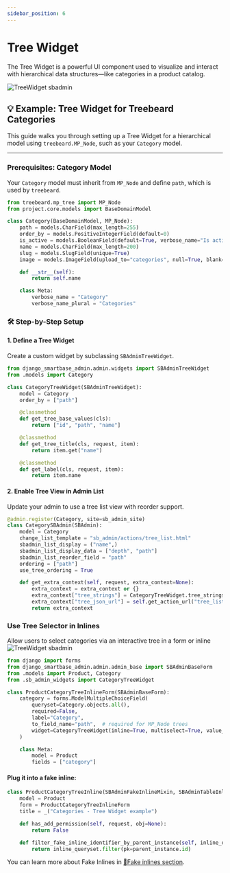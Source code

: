 ```yaml
---
sidebar_position: 6
---
```


# Tree Widget
The Tree Widget is a powerful UI component used to visualize and interact with hierarchical data structures—like categories in a product catalog.

![TreeWidget sbadmin](/img/screenshots/tree_widget.png)

## 💡 Example: Tree Widget for Treebeard Categories

This guide walks you through setting up a Tree Widget for a hierarchical model using `treebeard.MP_Node`, such as your `Category` model.

---
###  Prerequisites: Category Model

Your `Category` model must inherit from `MP_Node` and define `path`, which is used by `treebeard`.

```python title="models.py"
from treebeard.mp_tree import MP_Node
from project.core.models import BaseDomainModel

class Category(BaseDomainModel, MP_Node):
    path = models.CharField(max_length=255)
    order_by = models.PositiveIntegerField(default=0)
    is_active = models.BooleanField(default=True, verbose_name="Is active")
    name = models.CharField(max_length=200)
    slug = models.SlugField(unique=True)
    image = models.ImageField(upload_to="categories", null=True, blank=True)

    def __str__(self):
        return self.name

    class Meta:
        verbose_name = "Category"
        verbose_name_plural = "Categories"
```

### 🛠️ Step-by-Step Setup

#### 1. Define a Tree Widget

Create a custom widget by subclassing `SBAdminTreeWidget`.

```python title="catalog/sb_admin_widgets.py"
from django_smartbase_admin.admin.widgets import SBAdminTreeWidget
from .models import Category

class CategoryTreeWidget(SBAdminTreeWidget):
    model = Category
    order_by = ["path"]

    @classmethod
    def get_tree_base_values(cls):
        return ["id", "path", "name"]

    @classmethod
    def get_tree_title(cls, request, item):
        return item.get("name")

    @classmethod
    def get_label(cls, request, item):
        return item.name
```

#### 2. Enable Tree View in Admin List
Update your admin to use a tree list view with reorder support.
```python title="catalog/sb_admin.py"
@admin.register(Category, site=sb_admin_site)
class CategorySBAdmin(SBAdmin):
    model = Category
    change_list_template = "sb_admin/actions/tree_list.html"
    sbadmin_list_display = ("name",)
    sbadmin_list_display_data = ["depth", "path"]
    sbadmin_list_reorder_field = "path"
    ordering = ["path"]
    use_tree_ordering = True

    def get_extra_context(self, request, extra_context=None):
        extra_context = extra_context or {}
        extra_context["tree_strings"] = CategoryTreeWidget.tree_strings
        extra_context["tree_json_url"] = self.get_action_url("tree_list_json")
        return extra_context
```

### Use Tree Selector in Inlines
Allow users to select categories via an interactive tree in a form or inline
![TreeWidget sbadmin](/img/screenshots/tree_widget_inline.png)

```python title="catalog/sb_admin_forms.py"
from django import forms
from django_smartbase_admin.admin.admin_base import SBAdminBaseForm
from .models import Product, Category
from .sb_admin_widgets import CategoryTreeWidget

class ProductCategoryTreeInlineForm(SBAdminBaseForm):
    category = forms.ModelMultipleChoiceField(
        queryset=Category.objects.all(),
        required=False,
        label="Category",
        to_field_name="path",  # required for MP_Node trees
        widget=CategoryTreeWidget(inline=True, multiselect=True, value_field="path"),
    )

    class Meta:
        model = Product
        fields = ["category"]
```
#### Plug it into a fake inline:
```python title="catalog/sb_admin.py"
class ProductCategoryTreeInline(SBAdminFakeInlineMixin, SBAdminTableInline):
    model = Product
    form = ProductCategoryTreeInlineForm
    title = _("Categories - Tree Widget example")

    def has_add_permission(self, request, obj=None):
        return False

    def filter_fake_inline_identifier_by_parent_instance(self, inline_queryset, parent_instance):
        return inline_queryset.filter(pk=parent_instance.id)
```

You can learn more about Fake Inlines in [🔗Fake inlines section](/docs/detail/fake_inlines).
